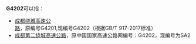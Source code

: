 {{DisambigNav|G|4202}}
'''G4202'''可以指：

* [[成都绕城高速公路|成都绕城高速公路]]，原编号G4201,现编号G4202（根据GB/T 917-2017标准）
* [[成都第二绕城高速公路|成都第二绕城高速公路]]，原中国国家高速公路网编号：G4202，现编号为SA2

{{消歧义|G}}